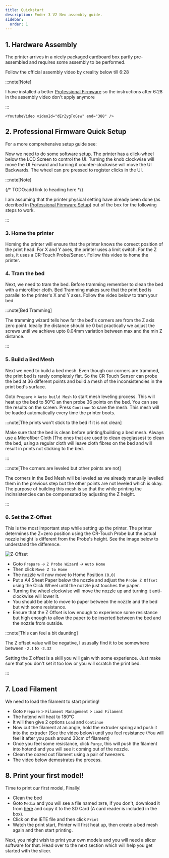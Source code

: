 ```yaml
---
title: Quickstart
description: Ender 3 V2 Neo assembly guide.
sidebar:
  order: 1
---
```



## 1. Hardware Assembly

The printer arrives in a nicely packaged cardboard box partly pre-assembled and
requires some assembly to be performed.

Follow the official assembly video by creality below till 6:28

:::note[Note]

I have installed a better
[Professional Firmware](https://github.com/mriscoc/Ender3V2S1) so the
instructions after 6:28 in the assembly video don't apply anymore

:::

    <YoutubeVideo videoId="dErZygToGsw" end="388" />

## 2. Professional Firmware Quick Setup

For a more comprehensive setup guide see:

Now we need to do some software setup. The printer has a click-wheel below the
LCD Screen to control the UI. Turning the knob clockwise will move the UI
Forward and turning it counter-clockwise will move the UI Backwards. The wheel
can pre pressed to register clicks in the UI.

:::note[Note]

{/* TODO:add link to heading here */}

I am assuming that the printer physical setting have already been done (as
decribed in
[Professional Firmware Setup](/reference/professional-firmware-setup)) out of
the box for the following steps to work.

:::

### 3. Home the printer

Homing the printer will ensure that the printer knows the coreect position of
the print head. For X and Y axes, the printer uses a limit switch. For the Z
axis, it uses a CR-Touch Probe/Sensor. Follow this video to home the printer.

<YoutubeVideo videoId="tt7gfkP0jtA" />

### 4. Tram the bed

Next, we need to tram the bed. Before tramming remember to clean the bed with a
microfiber cloth. Bed Tramming makes sure that the print bed is parallel to the
printer's X and Y axes. Follow the video below to tram your bed.

<YoutubeVideo videoId="SVyjJ6fC8J4" />

:::note[Bed Tramming]

The tramming wizard tells how far the bed's corners are from the Z axis zero
point. Ideally the distance should be 0 but practically we adjust the screws
until we achieve upto 0.04mm variation between max and the min Z distance.

:::

### 5. Build a Bed Mesh

Next we need to build a bed mesh. Even though our corners are trammed, the print
bed is rarely completely flat. So the CR Touch Sensor can probe the bed at 36
different points and build a mesh of the inconsistencies in the print bed's
surface.

Goto `Prepare` > `Auto build Mesh` to start mesh leveling process. This will
heat up the bed to 50&deg;C an then probe 36 points on the bed. You can see the
results on the screen. Press `Continue` to save the mesh. This mesh will be
loaded automatically every time the printer boots.

:::note[The prints won't stick to the bed if it is not clean]

Make sure that the bed is clean before printing/building a bed mesh. Always use
a Microfiber Cloth (The ones that are used to clean eyeglasses) to clean the
bed, using a regular cloth will leave cloth fibres on the bed and will result in
prints not sticking to the bed.

:::

<YoutubeVideo videoId="DWLOGQ__CJo" />

:::note[The corners are leveled but other points are not]

The corners in the Bed Mesh will be leveled as we already manually levelled them
in the previous step but the other points are not leveled which is okay. The
purpose of building this mesh is so that the while printing the incinsistencies
can be compensated by adjusting the Z height.

:::

### 6. Set the Z-Offset

This is the most important step while setting up the printer. The printer
determines the Z=zero position using the CR-Touch Probe but the actual nozzle
height is different from the Probe's height. See the image below to understand
the difference.

![Z-Offset](../../../assets/zoffset.svg)

- Goto `Prepare` -> `Z Probe Wizard` -> `Auto Home`
- Then click `Move Z to Home`
- The nozzle will now move to Home Position `(0,0)`
- Put a A4 Sheet Paper below the nozzle and adjust the `Probe Z Offset` using
  the Click Wheel until the nozzle just touches the paper.
- Turning the wheel clockwise will move the nozzle up and turning it
  anti-clockwise will lower it.
- You should be able to move to paper between the nozzle and the bed but with
  some resistance.
- Ensure that the Z Offset is low enough to experience some resistance but high
  enough to allow the paper to be inserted between the bed and the nozzle from
  outside.

:::note[This can feel a bit daunting]

The Z offset value will be negative, I ususally find it to be somewhere between
`-2.1` to `-2.32`

Setting the Z offset is a skill you will gain with some experience. Just make
sure that you don't set it too low or you will scratch the print bed.

:::

## 7. Load Filament

We need to load the filament to start printing!

- Goto `Prepare` > `Filament Management` > `Load Filament`
- The hotend will heat to 180&deg;C
- It will then give 2 options `Load` and `Continue`
- Now cut the filament at an angle, hold the extruder spring and push it into
  the extruder (See the video below) until you feel resistance (You will feel it
  after you push around 30cm of filament)
- Once you feel some resistance, click `Purge`, this will push the filament into
  hotend and you will see it coming out of the nozzle.
- Clean the oozed out filament using a pair of tweezers.
- The video below demostrates the process.

<YoutubeVideo videoId="-haL_RVxI5A" />

## 8. Print your first model!

Time to print our first model, Finally!

- Clean the bed
- Goto `Media` and you will see a file named `IETE`, if you don't, download it
  from [here](../../../../public/IETE.gcode) and copy it to the SD Card (A card
  reader is included in the box).
- Click on the IETE file and then click `Print`
- Watch the print start, Printer will first heat up, then create a bed mesh
  again and then start printing.

Next, you might wish to print your own models and you will need a slicer
software for that. Head over to the next section which will help you get started
with the slicer.

